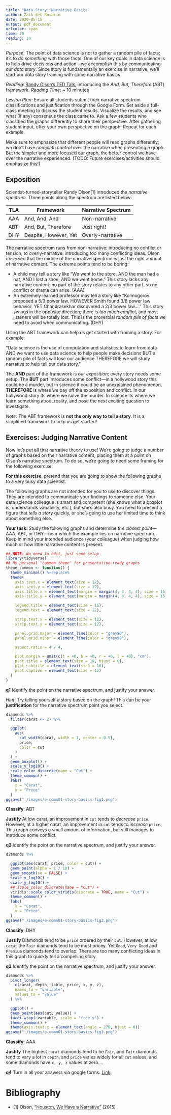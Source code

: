 ```yaml
---
title: "Data Story: Narrative Basics"
author: Zach del Rosario
date: 2020-05-15
output: pdf_document
urlcolor: cyan
time: 20
reading: 10
---
```


*Purpose*: The point of data science is not to gather a random pile of facts;
it's to *do something* with those facts. One of our key goals in data science is
to help drive decisions and action---we accomplish this by communicating our
*data story*. Since story is fundamentally an exercise in narrative, we'll
start our data story training with some narrative basics.

*Reading*: [Randy Olson's TED Talk](https://www.youtube.com/watch?v=ERB7ITvabA4){target="_blank"}, introducing the *And, But, Therefore* (ABT) framework.
*Reading Time*: ~ 10 minutes

*Lesson Plan*: Ensure all students submit their narrative spectrum
classifications and justification through the Google Form. Set aside a
full-class meeting to discuss the student results. Visualize the results,
and see what (if any) consensus the class came to. Ask a few students who
classified the graphs differently to share their perspective. After gathering
student input, offer your own perspective on the graph. Repeat for
each example.

Make sure to emphasize that different people will read graphs differently;
we don't have *complete control* over the narrative when presenting a graph.
But the simpler and more focused our graph, the better control we have over
the narrative experienced. (TODO: Future exercises/activities should
emphasize this!)

## Exposition

Scientist-turned-storyteller Randy Olson[1] introduced the *narrative spectrum*.
Three points along the spectrum are listed below:

| TLA | Framework | Narrative Spectrum |
|-----|-----|-----|
| AAA | And, And, And | Non-narrative |
| ABT | And, But, Therefore | Just right! |
| DHY | Despite, However, Yet | Overly-narrative |

The narrative spectrum runs from non-narrative: introducing no conflict or
tension, to overly-narrative: introducing too many conflicting ideas. Olson
observed that the middle of the narrative spectrum is just the right amount of
narrative content. The extreme points tend to be boring:

- A child may tell a story like "We went to the store, AND the man had a hat,
  AND I lost a shoe, AND we went home." This story lacks any narrative content:
  no part of the story relates to any other part, so no conflict or drama
  can arise. (AAA)
- An extremely learned professor may tell a story like "Kolmogorov proposed a
  5/3 power law. HOWEVER Smith found 3/8 power law behavior. YET Chandrasekhar
  discovered a 2/3 power law...." This story swings in the opposite direction;
  there is *too much conflict*, and most listeners will be totally lost. This is
  the proverbial *random pile of facts* we need to avoid when communicating.
  (DHY)

Using the ABT framework can help us get started with framing a story. For
example:

  "Data science is the use of computation and statistics to learn from data AND
  we want to use data science to help people make decisions BUT a random pile of
  facts will lose our audience THEREFORE we will study narrative to help tell
  our data story."

The **AND** part of the framework is our *exposition*; every story needs some
setup. The **BUT** part introduces some conflict---in a hollywood story this
could be a murder, but in science it could be an unexplained phenomenon.
**THEREFORE** is where we pay off the exposition and conflict. In our hollywood
story its where we solve the murder. In science its where we learn something
about reality, and pose the next exciting question to investigate.

*Note*: The ABT framework is **not the only way to tell a story**. It is a
simplified framework to help us get started!

## Exercises: Judging Narrative Content

Now let's put all that narrative theory to use! We're going to judge a number of
graphs based on their narrative content, placing them at a point on Olson's
narrative spectrum. To do so, we're going to need some framing for the following
exercise:

**For this exercise**, pretend that you are going to show the following graphs
to a very busy data scientist.

The following graphs are not intended for you to use to discover things. They
are intended to communicate your findings to someone else. Your data science
colleague is smart and competent (she knows what a boxplot is, understands
variability, etc.), but she's also busy. You need to present a figure that
*tells a story* quickly, or she's going to use her limited time to think about
something else.

**Your task**: Study the following graphs and determine *the closest
point*---AAA, ABT, or DHY---near which the example lies on narrative spectrum.
Keep in mind your intended audience (your colleague) when judging how much or
how little narrative content is present.

```r
## NOTE: No need to edit, just some setup
library(tidyverse)
## My personal "common theme" for presentation-ready graphs
theme_common <- function() {
  theme_minimal() %+replace%
  theme(
    axis.text.x = element_text(size = 12),
    axis.text.y = element_text(size = 12),
    axis.title.x = element_text(margin = margin(4, 4, 4, 4), size = 16),
    axis.title.y = element_text(margin = margin(4, 4, 4, 4), size = 16, angle = 90),

    legend.title = element_text(size = 16),
    legend.text = element_text(size = 12),

    strip.text.x = element_text(size = 12),
    strip.text.y = element_text(size = 12),

    panel.grid.major = element_line(color = "grey90"),
    panel.grid.minor = element_line(color = "grey90"),

    aspect.ratio = 4 / 4,

    plot.margin = unit(c(t = +0, b = +0, r = +0, l = +0), "cm"),
    plot.title = element_text(size = 18, hjust = 0),
    plot.subtitle = element_text(size = 16),
    plot.caption = element_text(size = 12)
  )
}
```

__q1__ Identify the point on the narrative spectrum, and justify your answer.

*Hint*: Try telling yourself a story based on the graph! This can be your
**justification** for the narrative spectrum point you select.

```r
diamonds %>%
  filter(carat <= 2) %>%

  ggplot(
    aes(
      cut_width(carat, width = 1, center = 0.5),
      price,
      color = cut
    )
  ) +
  geom_boxplot() +
  scale_y_log10() +
  scale_color_discrete(name = "Cut") +
  theme_common() +
  labs(
    x = "Carat",
    y = "Price"
  )
ggsave("./images/e-comm01-story-basics-fig1.png")
```

**Classify**:
ABT

**Justify**
At low carat, an improvement in `cut` tends to *decrease* `price`. However,
at a higher carat, an improvement in `cut` tends to *increase* `price`.
This graph conveys a small amount of information, but still manages to
introduce some conflict.

\newpage
__q2__ Identify the point on the narrative spectrum, and justify your answer.

```r
diamonds %>%

  ggplot(aes(carat, price, color = cut)) +
  geom_point(alpha = 1 / 10) +
  geom_smooth(se = FALSE) +
  scale_x_log10() +
  scale_y_log10() +
  ## scale_color_discrete(name = "Cut") +
  viridis::scale_color_viridis(discrete = TRUE, name = "Cut") +
  theme_common() +
  labs(
    x = "Carat",
    y = "Price"
  )
ggsave("./images/e-comm01-story-basics-fig2.png")
```

**Classify**:
DHY

**Justify**
Diamonds tend to be `price` ordered by their `cut`. However, at low `carat`
the `Fair` diamonds tend to be most pricey. Yet `Good`, `Very Good` and
`Premium` diamonds tend to overlap. There are too many conflicting ideas
in this graph to quickly tell a compelling story.

\newpage
__q3__ Identify the point on the narrative spectrum, and justify your answer.

```r
diamonds %>%
  pivot_longer(
    c(carat, depth, table, price, x, y, z),
    names_to = "variable",
    values_to = "value"
  ) %>%

  ggplot() +
  geom_point(aes(cut, value)) +
  facet_wrap(~variable, scale = "free_y") +
  theme_common() +
  theme(axis.text.x = element_text(angle = 270, hjust = 0))
ggsave("./images/e-comm01-story-basics-fig3.png")
```

**Classify**:
AAA

**Justify**
The highest `carat` diamonds tend to be `Fair`, and `Fair` diamonds tend
to vary a lot in `depth`, and `price` varies widely for all `cut` values,
and some diamonds have `x, y, z` values at zero....

\newpage
__q4__ Turn in all your answers via google forms. [Link](https://forms.gle/kHuT5oufUQA7jRWG8)

<!-- include-exit-ticket -->

# Bibliography
<!-- -------------------------------------------------- -->

- [1] Olson, ["Houston, We Have a Narrative"](http://scienceneedsstory.com/) (2015)
